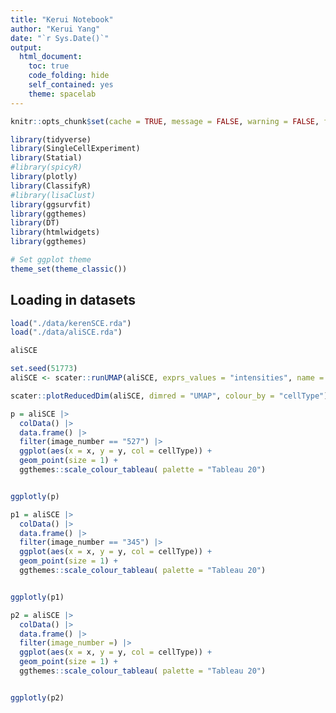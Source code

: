 ```yaml
---
title: "Kerui Notebook"
author: "Kerui Yang"
date: "`r Sys.Date()`"
output:
  html_document: 
    toc: true
    code_folding: hide
    self_contained: yes
    theme: spacelab
---
```


```r
knitr::opts_chunk$set(cache = TRUE, message = FALSE, warning = FALSE, fig.height = 7, fig.width = 9)

```

```r
library(tidyverse)
library(SingleCellExperiment)
library(Statial)
#library(spicyR)
library(plotly)
library(ClassifyR)
#library(lisaClust)
library(ggsurvfit)
library(ggthemes)
library(DT)
library(htmlwidgets)
library(ggthemes)

# Set ggplot theme
theme_set(theme_classic())

```

## Loading in datasets


```r
load("./data/kerenSCE.rda")
load("./data/aliSCE.rda")

aliSCE 
```


```r
set.seed(51773)
aliSCE <- scater::runUMAP(aliSCE, exprs_values = "intensities", name = "UMAP")

scater::plotReducedDim(aliSCE, dimred = "UMAP", colour_by = "cellType")
```
```r
p = aliSCE |> 
  colData() |> 
  data.frame() |>
  filter(image_number == "527") |> 
  ggplot(aes(x = x, y = y, col = cellType)) +
  geom_point(size = 1) +
  ggthemes::scale_colour_tableau( palette = "Tableau 20")


ggplotly(p)
```


```r
p1 = aliSCE |> 
  colData() |> 
  data.frame() |>
  filter(image_number == "345") |> 
  ggplot(aes(x = x, y = y, col = cellType)) +
  geom_point(size = 1) +
  ggthemes::scale_colour_tableau( palette = "Tableau 20")


ggplotly(p1)

```

```r
p2 = aliSCE |> 
  colData() |> 
  data.frame() |>
  filter(image_number =) |> 
  ggplot(aes(x = x, y = y, col = cellType)) +
  geom_point(size = 1) +
  ggthemes::scale_colour_tableau( palette = "Tableau 20")


ggplotly(p2)
```
```r


```

